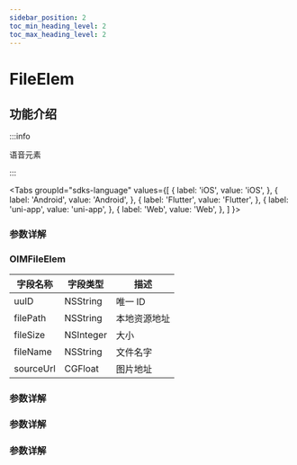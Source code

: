 ```yaml
---
sidebar_position: 2
toc_min_heading_level: 2
toc_max_heading_level: 2
---
```


# FileElem

## 功能介绍

:::info

语音元素

:::

<Tabs
groupId="sdks-language"
values={[
{ label: 'iOS', value: 'iOS', },
{ label: 'Android', value: 'Android', },
{ label: 'Flutter', value: 'Flutter', },
{ label: 'uni-app', value: 'uni-app', },
{ label: 'Web', value: 'Web', },
]
}>

<TabItem value="Flutter">

### 参数详解

</TabItem>

<TabItem value="iOS">

### OIMFileElem

| 字段名称  | 字段类型  | 描述         |
| --------- | --------- | ------------ |
| uuID      | NSString  | 唯一 ID      |
| filePath  | NSString  | 本地资源地址 |
| fileSize  | NSInteger | 大小         |
| fileName  | NSString  | 文件名字     |
| sourceUrl | CGFloat   | 图片地址     |

</TabItem>

<TabItem value="Android">

### 参数详解

</TabItem>

<TabItem value="Web">

### 参数详解

</TabItem>

<TabItem value="uni-app">

### 参数详解

</TabItem>

</Tabs>
